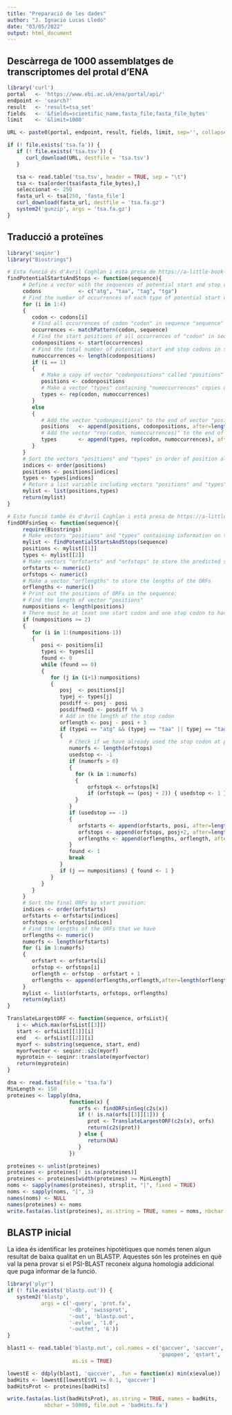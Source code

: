```yaml
---
title: "Preparació de les dades"
author: "J. Ignacio Lucas Lledó"
date: "03/05/2022"
output: html_document
---
```


## Descàrrega de 1000 assemblatges de transcriptomes del protal d'ENA

```r
library('curl')
portal   <- 'https://www.ebi.ac.uk/ena/portal/api/'
endpoint <- 'search?'
result   <- 'result=tsa_set'
fields   <- '&fields=scientific_name,fasta_file,fasta_file_bytes'
limit    <- '&limit=1000'

URL <- paste0(portal, endpoint, result, fields, limit, sep='', collapse='')

if (! file.exists('tsa.fa')) {
   if (! file.exists('tsa.tsv')) {
      curl_download(URL, destfile = 'tsa.tsv')
   }

   tsa <- read.table('tsa.tsv', header = TRUE, sep = "\t")
   tsa <- tsa[order(tsa$fasta_file_bytes),]
   seleccionat <- 250
   fasta_url <- tsa[250, 'fasta_file']
   curl_download(fasta_url, destfile = 'tsa.fa.gz')
   system2('gunzip', args = 'tsa.fa.gz')
}
```

## Traducció a proteïnes

```r
library('seqinr')
library("Biostrings")

# Esta funció és d'Avril Coghlan i està presa de https://a-little-book-of-r-for-bioinformatics.readthedocs.io/en/latest/src/chapter7.html
findPotentialStartsAndStops <- function(sequence){
     # Define a vector with the sequences of potential start and stop codons
     codons            <- c("atg", "taa", "tag", "tga")
     # Find the number of occurrences of each type of potential start or stop codon
     for (i in 1:4)
     {
        codon <- codons[i]
        # Find all occurrences of codon "codon" in sequence "sequence"
        occurrences <- matchPattern(codon, sequence)
        # Find the start positions of all occurrences of "codon" in sequence "sequence"
        codonpositions <- start(occurrences)
        # Find the total number of potential start and stop codons in sequence "sequence"
        numoccurrences <- length(codonpositions)
        if (i == 1)
        {
           # Make a copy of vector "codonpositions" called "positions"
           positions <- codonpositions
           # Make a vector "types" containing "numoccurrences" copies of "codon"
           types <- rep(codon, numoccurrences)
        }
        else
        {
           # Add the vector "codonpositions" to the end of vector "positions":
           positions   <- append(positions, codonpositions, after=length(positions))
           # Add the vector "rep(codon, numoccurrences)" to the end of vector "types":
           types       <- append(types, rep(codon, numoccurrences), after=length(types))
        }
     }
     # Sort the vectors "positions" and "types" in order of position along the input sequence:
     indices <- order(positions)
     positions <- positions[indices]
     types <- types[indices]
     # Return a list variable including vectors "positions" and "types":
     mylist <- list(positions,types)
     return(mylist)
}

# Esta funció també és d'Avril Coghlan i està presa de https://a-little-book-of-r-for-bioinformatics.readthedocs.io/en/latest/src/chapter7.html
findORFsinSeq <- function(sequence){
     require(Biostrings)
     # Make vectors "positions" and "types" containing information on the positions of ATGs in the sequence:
     mylist <- findPotentialStartsAndStops(sequence)
     positions <- mylist[[1]]
     types <- mylist[[2]]
     # Make vectors "orfstarts" and "orfstops" to store the predicted start and stop codons of ORFs
     orfstarts <- numeric()
     orfstops <- numeric()
     # Make a vector "orflengths" to store the lengths of the ORFs
     orflengths <- numeric()
     # Print out the positions of ORFs in the sequence:
     # Find the length of vector "positions"
     numpositions <- length(positions)
     # There must be at least one start codon and one stop codon to have an ORF.
     if (numpositions >= 2)
     {
        for (i in 1:(numpositions-1))
        {
           posi <- positions[i]
           typei <- types[i]
           found <- 0
           while (found == 0)
           {
              for (j in (i+1):numpositions)
              {
                 posj  <- positions[j]
                 typej <- types[j]
                 posdiff <- posj - posi
                 posdiffmod3 <- posdiff %% 3
                 # Add in the length of the stop codon
                 orflength <- posj - posi + 3
                 if (typei == "atg" && (typej == "taa" || typej == "tag" || typej == "tga") && posdiffmod3 == 0)
                 {
                    # Check if we have already used the stop codon at posj+2 in an ORF
                    numorfs <- length(orfstops)
                    usedstop <- -1
                    if (numorfs > 0)
                    {
                      for (k in 1:numorfs)
                      {
                          orfstopk <- orfstops[k]
                          if (orfstopk == (posj + 2)) { usedstop <- 1 }
                      }
                    }
                    if (usedstop == -1)
                    {
                       orfstarts <- append(orfstarts, posi, after=length(orfstarts))
                       orfstops <- append(orfstops, posj+2, after=length(orfstops)) # Including the stop codon.
                       orflengths <- append(orflengths, orflength, after=length(orflengths))
                    }
                    found <- 1
                    break
                 }
                 if (j == numpositions) { found <- 1 }
              }
           }
        }
     }
     # Sort the final ORFs by start position:
     indices <- order(orfstarts)
     orfstarts <- orfstarts[indices]
     orfstops <- orfstops[indices]
     # Find the lengths of the ORFs that we have
     orflengths <- numeric()
     numorfs <- length(orfstarts)
     for (i in 1:numorfs)
     {
        orfstart <- orfstarts[i]
        orfstop <- orfstops[i]
        orflength <- orfstop - orfstart + 1
        orflengths <- append(orflengths,orflength,after=length(orflengths))
     }
     mylist <- list(orfstarts, orfstops, orflengths)
     return(mylist)
}

TranslateLargestORF <- function(sequence, orfsList){
   i <- which.max(orfsList[[3]])
   start <- orfsList[[1]][i]
   end   <- orfsList[[2]][i]
   myorf <- substring(sequence, start, end)
   myorfvector <- seqinr::s2c(myorf)
   myprotein <- seqinr::translate(myorfvector)
   return(myprotein)
}

dna <- read.fasta(file = 'tsa.fa')
MinLength <- 150
proteines <- lapply(dna,
                    function(x) {
                       orfs <- findORFsinSeq(c2s(x))
                       if (! is.na(orfs[[3]][1])) {
                          prot <- TranslateLargestORF(c2s(x), orfs)
                          return(c2s(prot))
                       } else {
                          return(NA)
                       }
                    })

proteines <- unlist(proteines)
proteines <- proteines[! is.na(proteines)]
proteines <- proteines[width(proteines) >= MinLength]
noms <- sapply(names(proteines), strsplit, "|", fixed = TRUE)
noms <- sapply(noms, "[", 3)
names(noms) <- NULL
names(proteines) <- noms
write.fasta(as.list(proteines), as.string = TRUE, names = noms, nbchar = 50000, file.out = 'prot.fa')
```

## BLASTP inicial

La idea és identificar les proteïnes hipotètiques que només tenen algun resultat de baixa
qualitat en un BLASTP. Aquestes són les proteïnes en què val la pena provar si el PSI-BLAST 
reconeix alguna homologia addicional que puga informar de la funció.

```r
library('plyr')
if (! file.exists('blastp.out')) {
   system2('blastp',
           args = c('-query', 'prot.fa',
                    '-db', 'swissprot',
                    '-out', 'blastp.out',
                    '-evlue', '1.0',
                    '-outfmt', '6'))
}

blast1 <- read.table('blastp.out', col.names = c('qaccver', 'saccver', 'pident', 'length', 'mismatch',
                                                 'gapopen', 'qstart', 'qend', 'sstart', 'send', 'evalue', 'bitscore'),
                     as.is = TRUE)

lowestE <- ddply(blast1, 'qaccver', .fun = function(x) min(x$evalue))
badHits <- lowestE[lowestE$V1 >= 0.1, 'qaccver']
badHitsProt <- proteines[badHits]

write.fasta(as.list(badHitsProt), as.string = TRUE, names = badHits,
            nbchar = 50000, file.out = 'badHits.fa')
```

